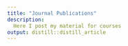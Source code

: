 ```yaml
---
title: "Journal Publications"
description: 
  Here I post my material for courses
output: distill::distill_article
---
```


